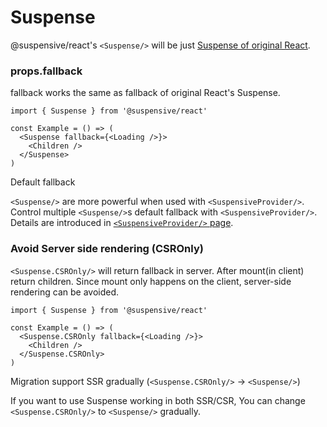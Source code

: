 
# Suspense

@suspensive/react's `<Suspense/>` will be just [Suspense of original React](https://react.dev/reference/react/Suspense).

### props.fallback

fallback works the same as fallback of original React's Suspense.

```tsx /Suspense/
import { Suspense } from '@suspensive/react'

const Example = () => (
  <Suspense fallback={<Loading />}>
    <Children />
  </Suspense>
)
```

<Callout>

Default fallback

`<Suspense/>` are more powerful when used with `<SuspensiveProvider/>`.
Control multiple `<Suspense/>`s default fallback with `<SuspensiveProvider/>`. Details are introduced in [`<SuspensiveProvider/>` page](./SuspensiveProvider).

</Callout>

### Avoid Server side rendering (CSROnly)

`<Suspense.CSROnly/>` will return fallback in server. After mount(in client) return children. Since mount only happens on the client, server-side rendering can be avoided.

```tsx /Suspense.CSROnly/
import { Suspense } from '@suspensive/react'

const Example = () => (
  <Suspense.CSROnly fallback={<Loading />}>
    <Children />
  </Suspense.CSROnly>
)
```

<Callout type='info'>

Migration support SSR gradually (`<Suspense.CSROnly/>` -> `<Suspense/>`)

If you want to use Suspense working in both SSR/CSR, You can change `<Suspense.CSROnly/>` to `<Suspense/>` gradually.

</Callout>
